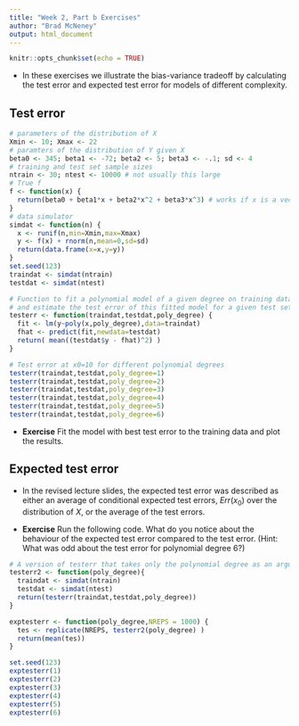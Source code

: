 ```yaml
---
title: "Week 2, Part b Exercises"
author: "Brad McNeney"
output: html_document
---
```


```r
knitr::opts_chunk$set(echo = TRUE)
```

* In these exercises we illustrate the bias-variance tradeoff 
by calculating the test error and expected test error for models
of different complexity.

## Test error 

```r
# parameters of the distribution of X
Xmin <- 10; Xmax <- 22
# paramters of the distribution of Y given X
beta0 <- 345; beta1 <- -72; beta2 <- 5; beta3 <- -.1; sd <- 4
# training and test set sample sizes
ntrain <- 30; ntest <- 10000 # not usually this large
# True f
f <- function(x) {
  return(beta0 + beta1*x + beta2*x^2 + beta3*x^3) # works if x is a vector
}
# data simulator
simdat <- function(n) { 
  x <- runif(n,min=Xmin,max=Xmax)
  y <- f(x) + rnorm(n,mean=0,sd=sd)
  return(data.frame(x=x,y=y))
}
set.seed(123)
traindat <- simdat(ntrain)
testdat <- simdat(ntest)

# Function to fit a polynomial model of a given degree on training data 
# and estimate the test error of this fitted model for a given test set.
testerr <- function(traindat,testdat,poly_degree) {
  fit <- lm(y~poly(x,poly_degree),data=traindat)
  fhat <- predict(fit,newdata=testdat)
  return( mean((testdat$y - fhat)^2) )
}

# Test error at x0=10 for different polynomial degrees
testerr(traindat,testdat,poly_degree=1)
testerr(traindat,testdat,poly_degree=2)
testerr(traindat,testdat,poly_degree=3)
testerr(traindat,testdat,poly_degree=4)
testerr(traindat,testdat,poly_degree=5)
testerr(traindat,testdat,poly_degree=6)
```

* **Exercise** Fit the model with best test error to the training data
and plot the results.

## Expected test error

* In the revised lecture slides, the expected test error was described as
either an average of conditional expected test errors, $Err(x_0)$
over the distribution of $X$, or the average of the test errors. 

* **Exercise** Run the following code. What do you notice about the 
behaviour of the expected test error compared to the test error.
(Hint: What was odd about the test error for polynomial degree 6?)

```r
# A version of testerr that takes only the polynomial degree as an argument
testerr2 <- function(poly_degree){
  traindat <- simdat(ntrain)
  testdat <- simdat(ntest)
  return(testerr(traindat,testdat,poly_degree))
}

exptesterr <- function(poly_degree,NREPS = 1000) {
  tes <- replicate(NREPS, testerr2(poly_degree) )
  return(mean(tes))
}

set.seed(123)
exptesterr(1)
exptesterr(2)
exptesterr(3)
exptesterr(4)
exptesterr(5)
exptesterr(6)
```

